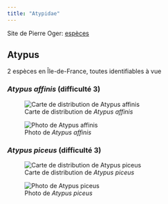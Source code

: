 ```yaml
---
title: "Atypidae"
---
```


Site de Pierre Oger: [espèces](https://arachno.piwigo.com/index?/category/42-atypidae)



## Atypus

2 espèces en Île-de-France, toutes identifiables à vue



### *Atypus affinis* (difficulté 3)

![Carte de distribution de *Atypus affinis*](https://asfra.fr/Site/User_pages/Atlas/LR_ASFRA_Atypidae_Atypus%20affinis_2022-03-10.jpeg)

![Photo de *Atypus affinis*](chemin/vers/photo.jpg)



### *Atypus piceus* (difficulté 3)

![Carte de distribution de *Atypus piceus*](https://asfra.fr/Site/User_pages/Atlas/LR_ASFRA_Atypidae_Atypus%20piceus_2022-03-10.jpeg)

![Photo de *Atypus piceus*](chemin/vers/photo.jpg)



